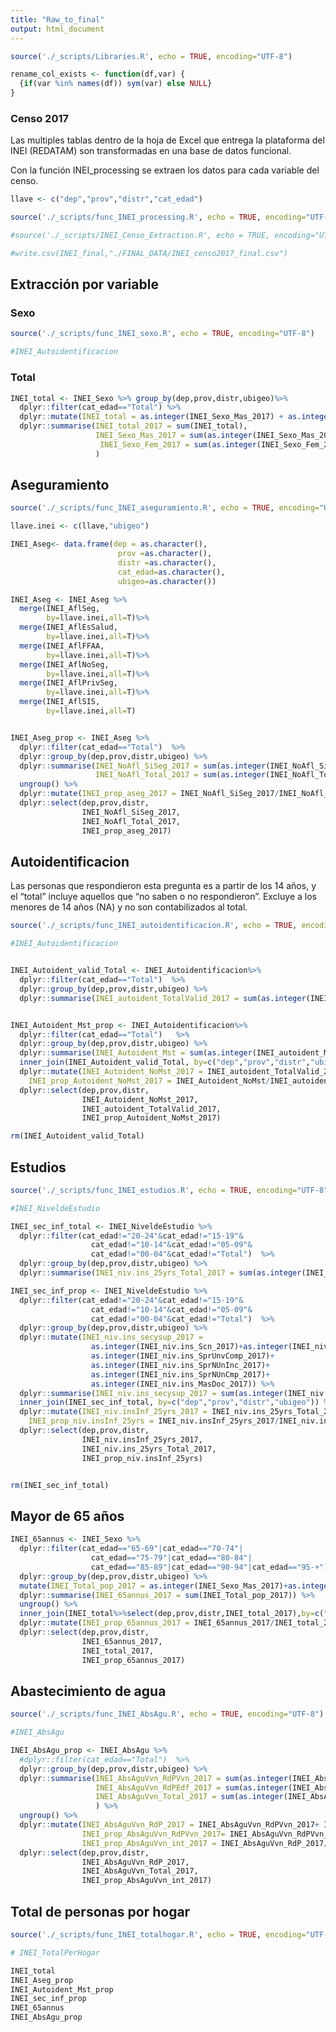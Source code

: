```yaml
---
title: "Raw_to_final"
output: html_document
---
```


```r
source('./_scripts/Libraries.R', echo = TRUE, encoding="UTF-8")

rename_col_exists <- function(df,var) {
  {if(var %in% names(df)) sym(var) else NULL}
}
```


### Censo 2017 

Las multiples tablas dentro de la hoja de Excel que entrega la plataforma del INEI (REDATAM) son transformadas en una base de datos funcional.

Con la función INEI_processing se extraen los datos para cada variable del censo.

```r
llave <- c("dep","prov","distr","cat_edad")

source('./_scripts/func_INEI_processing.R', echo = TRUE, encoding="UTF-8")
```


```r
#source('./_scripts/INEI_Censo_Extraction.R', echo = TRUE, encoding="UTF-8")

#write.csv(INEI_final,"./FINAL_DATA/INEI_censo2017_final.csv")
```

## Extracción por variable

### Sexo

```r
source('./_scripts/func_INEI_sexo.R', echo = TRUE, encoding="UTF-8")

#INEI_Autoidentificacion
```

### Total

```r
INEI_total <- INEI_Sexo %>% group_by(dep,prov,distr,ubigeo)%>% 
  dplyr::filter(cat_edad=="Total") %>%
  dplyr::mutate(INEI_total = as.integer(INEI_Sexo_Mas_2017) + as.integer(INEI_Sexo_Fem_2017)) %>% 
  dplyr::summarise(INEI_total_2017 = sum(INEI_total),
                   INEI_Sexo_Mas_2017 = sum(as.integer(INEI_Sexo_Mas_2017)),
                    INEI_Sexo_Fem_2017 = sum(as.integer(INEI_Sexo_Fem_2017))
                   )
```


## Aseguramiento

```r
source('./_scripts/func_INEI_aseguramiento.R', echo = TRUE, encoding="UTF-8")

llave.inei <- c(llave,"ubigeo")

INEI_Aseg<- data.frame(dep = as.character(),
                        prov =as.character(),
                        distr =as.character(),
                        cat_edad=as.character(),
                        ubigeo=as.character())

INEI_Aseg <- INEI_Aseg %>% 
  merge(INEI_AflSeg,
        by=llave.inei,all=T)%>% 
  merge(INEI_AflEsSalud,
        by=llave.inei,all=T)%>% 
  merge(INEI_AflFFAA,
        by=llave.inei,all=T)%>% 
  merge(INEI_AflNoSeg,
        by=llave.inei,all=T)%>% 
  merge(INEI_AflPrivSeg,
        by=llave.inei,all=T)%>% 
  merge(INEI_AflSIS,
        by=llave.inei,all=T)


INEI_Aseg_prop <- INEI_Aseg %>% 
  dplyr::filter(cat_edad=="Total")  %>%
  dplyr::group_by(dep,prov,distr,ubigeo) %>% 
  dplyr::summarise(INEI_NoAfl_SiSeg_2017 = sum(as.integer(INEI_NoAfl_SiSeg_2017)),
                   INEI_NoAfl_Total_2017 = sum(as.integer(INEI_NoAfl_Total_2017))) %>%
  ungroup() %>%
  dplyr::mutate(INEI_prop_aseg_2017 = INEI_NoAfl_SiSeg_2017/INEI_NoAfl_Total_2017)%>%
  dplyr::select(dep,prov,distr,
                INEI_NoAfl_SiSeg_2017,
                INEI_NoAfl_Total_2017,
                INEI_prop_aseg_2017)
```


## Autoidentificacion

Las  personas que respondieron esta pregunta es a partir de los 14 años, y el "total" incluye aquellos que "no saben o no respondieron". Excluye a los menores de 14 años (NA) y no son contabilizados al total.

```r
source('./_scripts/func_INEI_autoidentificacion.R', echo = TRUE, encoding="UTF-8")

#INEI_Autoidentificacion


INEI_Autoident_valid_Total <- INEI_Autoidentificacion%>% 
  dplyr::filter(cat_edad=="Total")  %>%
  dplyr::group_by(dep,prov,distr,ubigeo) %>% 
  dplyr::summarise(INEI_autoident_TotalValid_2017 = sum(as.integer(INEI_autoident_Total_2017))) 


INEI_Autoident_Mst_prop <- INEI_Autoidentificacion%>% 
  dplyr::filter(cat_edad=="Total")   %>%
  dplyr::group_by(dep,prov,distr,ubigeo) %>%
  dplyr::summarise(INEI_Autoident_Mst = sum(as.integer(INEI_autoident_Mst_2017))) %>%
  inner_join(INEI_Autoident_valid_Total, by=c("dep","prov","distr","ubigeo")) %>%
  dplyr::mutate(INEI_Autoident_NoMst_2017 = INEI_autoident_TotalValid_2017-INEI_Autoident_Mst,
    INEI_prop_Autoident_NoMst_2017 = INEI_Autoident_NoMst/INEI_autoident_TotalValid_2017) %>%
  dplyr::select(dep,prov,distr,
                INEI_Autoident_NoMst_2017,
                INEI_autoident_TotalValid_2017,
                INEI_prop_Autoident_NoMst_2017)

rm(INEI_Autoident_valid_Total)
```


## Estudios

```r
source('./_scripts/func_INEI_estudios.R', echo = TRUE, encoding="UTF-8")

#INEI_NiveldeEstudio

INEI_sec_inf_total <- INEI_NiveldeEstudio %>% 
  dplyr::filter(cat_edad!="20-24"&cat_edad!="15-19"&
                  cat_edad!="10-14"&cat_edad!="05-09"&
                  cat_edad!="00-04"&cat_edad!="Total")  %>%
  dplyr::group_by(dep,prov,distr,ubigeo) %>% 
  dplyr::summarise(INEI_niv.ins_25yrs_Total_2017 = sum(as.integer(INEI_niv.ins_Total_2017)))

INEI_sec_inf_prop <- INEI_NiveldeEstudio %>% 
  dplyr::filter(cat_edad!="20-24"&cat_edad!="15-19"&
                  cat_edad!="10-14"&cat_edad!="05-09"&
                  cat_edad!="00-04"&cat_edad!="Total")  %>%
  dplyr::group_by(dep,prov,distr,ubigeo) %>% 
  dplyr::mutate(INEI_niv.ins_secysup_2017 = 
                  as.integer(INEI_niv.ins_Scn_2017)+as.integer(INEI_niv.ins_SprUnvInc_2017)+
                  as.integer(INEI_niv.ins_SprUnvComp_2017)+
                  as.integer(INEI_niv.ins_SprNUnInc_2017)+
                  as.integer(INEI_niv.ins_SprNUnCmp_2017)+
                  as.integer(INEI_niv.ins_MasDoc_2017)) %>%
  dplyr::summarise(INEI_niv.ins_secysup_2017 = sum(as.integer(INEI_niv.ins_secysup_2017))) %>%
  inner_join(INEI_sec_inf_total, by=c("dep","prov","distr","ubigeo")) %>%
  dplyr::mutate(INEI_niv.insInf_25yrs_2017 = INEI_niv.ins_25yrs_Total_2017-INEI_niv.ins_secysup_2017,
    INEI_prop_niv.insInf_25yrs = INEI_niv.insInf_25yrs_2017/INEI_niv.ins_25yrs_Total_2017) %>%
  dplyr::select(dep,prov,distr,
                INEI_niv.insInf_25yrs_2017,
                INEI_niv.ins_25yrs_Total_2017,
                INEI_prop_niv.insInf_25yrs)


rm(INEI_sec_inf_total)
```


## Mayor de 65 años 

```r
INEI_65annus <- INEI_Sexo %>% 
  dplyr::filter(cat_edad=="65-69"|cat_edad=="70-74"|
                  cat_edad=="75-79"|cat_edad=="80-84"|
                  cat_edad=="85-89"|cat_edad=="90-94"|cat_edad=="95-+")  %>%
  dplyr::group_by(dep,prov,distr,ubigeo) %>%
  mutate(INEI_Total_pop_2017 = as.integer(INEI_Sexo_Mas_2017)+as.integer(INEI_Sexo_Fem_2017)) %>% 
  dplyr::summarise(INEI_65annus_2017 = sum(INEI_Total_pop_2017)) %>%
  ungroup() %>%
  inner_join(INEI_total%>%select(dep,prov,distr,INEI_total_2017),by=c("dep","prov","distr")) %>%
  dplyr::mutate(INEI_prop_65annus_2017 = INEI_65annus_2017/INEI_total_2017) %>%
  dplyr::select(dep,prov,distr,
                INEI_65annus_2017,
                INEI_total_2017,
                INEI_prop_65annus_2017)
```



## Abastecimiento de agua

```r
source('./_scripts/func_INEI_AbsAgu.R', echo = TRUE, encoding="UTF-8")

#INEI_AbsAgu

INEI_AbsAgu_prop <- INEI_AbsAgu %>% 
  #dplyr::filter(cat_edad=="Total")  %>%
  dplyr::group_by(dep,prov,distr,ubigeo) %>% 
  dplyr::summarise(INEI_AbsAguVvn_RdPVvn_2017 = sum(as.integer(INEI_AbsAguVvn_RdPVvn_2017)),
                   INEI_AbsAguVvn_RdPEdf_2017 = sum(as.integer(INEI_AbsAguVvn_RdPEdf_2017)),
                   INEI_AbsAguVvn_Total_2017 = sum(as.integer(INEI_AbsAguVvn_Total_2017))
                   ) %>%
  ungroup() %>%
  dplyr::mutate(INEI_AbsAguVvn_RdP_2017 = INEI_AbsAguVvn_RdPVvn_2017+ INEI_AbsAguVvn_RdPEdf_2017,
                INEI_prop_AbsAguVvn_RdPVvn_2017= INEI_AbsAguVvn_RdPVvn_2017/INEI_AbsAguVvn_Total_2017,
                INEI_prop_AbsAguVvn_int_2017 = INEI_AbsAguVvn_RdP_2017/INEI_AbsAguVvn_Total_2017)%>%
  dplyr::select(dep,prov,distr,  
                INEI_AbsAguVvn_RdP_2017,
                INEI_AbsAguVvn_Total_2017,
                INEI_prop_AbsAguVvn_int_2017)
```

## Total de personas por hogar

```r
source('./_scripts/func_INEI_totalhogar.R', echo = TRUE, encoding="UTF-8")

# INEI_TotalPerHogar
```




```r
INEI_total 
INEI_Aseg_prop
INEI_Autoident_Mst_prop
INEI_sec_inf_prop
INEI_65annus
INEI_AbsAgu_prop



```

